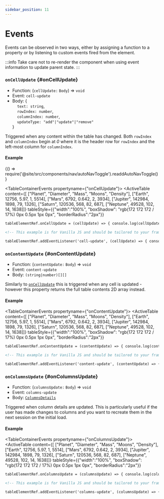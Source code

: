 ```yaml
---
sidebar_position: 11
---
```


# Events

Events can be observed in two ways, either by assigning a function to a property or by listening to custom events fired from the element.

:::info
Take care not to re-render the component when using event information to update parent state.
:::

### `onCellUpdate` {#onCellUpdate}

- Function: (`cellUpdate:` `Body`) => `void`
- Event: `cell-update`
- Body: { <br />
  &nbsp;&nbsp;&nbsp;&nbsp;`text: string`, <br />
  &nbsp;&nbsp;&nbsp;&nbsp;`rowIndex: number`, <br />
  &nbsp;&nbsp;&nbsp;&nbsp;`columnIndex: number`, <br />
  &nbsp;&nbsp;&nbsp;&nbsp;`updateType: "add"|"update"|"remove"` <br />
  }

Triggered when any content within the table has changed. Both `rowIndex` and `columnIndex` begin at _0_
where it is the header row for `rowIndex` and the left-most column for `columnIndex`.

#### Example


<BrowserOnly>{() => require('@site/src/components/nav/autoNavToggle').readdAutoNavToggle()}</BrowserOnly>

<TableContainerEvents propertyname={"onCellUpdate"}>
  <ActiveTable
    content={[
      ["Planet", "Diameter", "Mass", "Moons", "Density"],
      ["Earth", 12756, 5.97, 1, 5514],
      ["Mars", 6792, 0.642, 2, 3934],
      ["Jupiter", 142984, 1898, 79, 1326],
      ["Saturn", 120536, 568, 82, 687],
      ["Neptune", 49528, 102, 14, 1638]]}
    tableStyle={{"width":"100%", "boxShadow": "rgb(172 172 172 / 17%) 0px 0.5px 1px 0px", "borderRadius":"2px"}}
></ActiveTable>

</TableContainerEvents>

<Tabs>
<TabItem value="js" label="Function">

```html
tableElementRef.onCellUpdate = (cellUpdate) => { console.log(cellUpdate); });
```

</TabItem>
<TabItem value="py" label="Event">

```html
<!-- This example is for Vanilla JS and should be tailored to your framework (see Examples) -->

tableElementRef.addEventListener('cell-update', (cellUpdate) => { console.log(cellUpdate.detail); });
```

</TabItem>
</Tabs>

<LineBreak></LineBreak>

### `onContentUpdate` {#onContentUpdate}

- Function: (`contentUpdate:` `Body`) => `void`
- Event: `content-update`
- Body: `(string|number)[][]`

Similarly to [`onCellUpdate`](#onCellUpdate) this is triggered when any cell is updated - however this property returns the full table contents 2D array instead.

#### Example

<TableContainerEvents propertyname={"onContentUpdate"}>
  <ActiveTable
    content={[
      ["Planet", "Diameter", "Mass", "Moons", "Density"],
      ["Earth", 12756, 5.97, 1, 5514],
      ["Mars", 6792, 0.642, 2, 3934],
      ["Jupiter", 142984, 1898, 79, 1326],
      ["Saturn", 120536, 568, 82, 687],
      ["Neptune", 49528, 102, 14, 1638]]}
    tableStyle={{"width":"100%", "boxShadow": "rgb(172 172 172 / 17%) 0px 0.5px 1px 0px", "borderRadius":"2px"}}
></ActiveTable>

</TableContainerEvents>

<Tabs>
<TabItem value="js" label="Function">

```html
tableElementRef.onContentUpdate = (contentUpdate) => { console.log(contentUpdate); };
```

</TabItem>
<TabItem value="py" label="Event">

```html
<!-- This example is for Vanilla JS and should be tailored to your framework (see Examples) -->

tableElementRef.addEventListener('content-update', (contentUpdate) => { console.log(contentUpdate.detail); });
```

</TabItem>
</Tabs>

<LineBreak></LineBreak>

### `onColumnsUpdate` {#onColumnsUpdate}

- Function: (`columnsUpdate:` `Body`) => `void`
- Event: `columns-update`
- Body: [`ColumnsDetails`](./sharedTypes#ColumnsDetails)

Triggered when column details are updated. This is particularly useful if the user has made changes to columns and you want to recreate them
in the next session on the initial load.

#### Example

<TableContainerEvents propertyname={"onColumnsUpdate"}>
  <ActiveTable
    content={[
      ["Planet", "Diameter", "Mass", "Moons", "Density"],
      ["Earth", 12756, 5.97, 1, 5514],
      ["Mars", 6792, 0.642, 2, 3934],
      ["Jupiter", 142984, 1898, 79, 1326],
      ["Saturn", 120536, 568, 82, 687],
      ["Neptune", 49528, 102, 14, 1638]]}
    tableStyle={{"width":"100%", "boxShadow": "rgb(172 172 172 / 17%) 0px 0.5px 1px 0px", "borderRadius":"2px"}}
></ActiveTable>

</TableContainerEvents>

<Tabs>
<TabItem value="js" label="Function">

```html
tableElementRef.onColumnsUpdate = (columnsUpdate) => { console.log(columnsUpdate); };
```

</TabItem>
<TabItem value="py" label="Event">

```html
<!-- This example is for Vanilla JS and should be tailored to your framework (see Examples) -->

tableElementRef.addEventListener('columns-update', (columnsUpdate) => { console.log(columnsUpdate.detail); });
```

</TabItem>
</Tabs>
